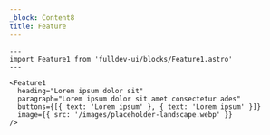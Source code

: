 ```yaml
---
_block: Content8
title: Feature
---
```


```astro live
---
import Feature1 from 'fulldev-ui/blocks/Feature1.astro'
---

<Feature1
  heading="Lorem ipsum dolor sit"
  paragraph="Lorem ipsum dolor sit amet consectetur ades"
  buttons={[{ text: 'Lorem ipsum' }, { text: 'Lorem ipsum' }]}
  image={{ src: '/images/placeholder-landscape.webp' }}
/>
```
